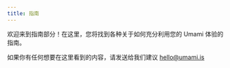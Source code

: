 ```yaml
---
title: 指南
---
```


欢迎来到指南部分！在这里，您将找到各种关于如何充分利用您的 Umami 体验的指南。

如果你有任何想要在这里看到的内容，请发送给我们建议 [hello@umami.is](mailto:hello.umami.is)

